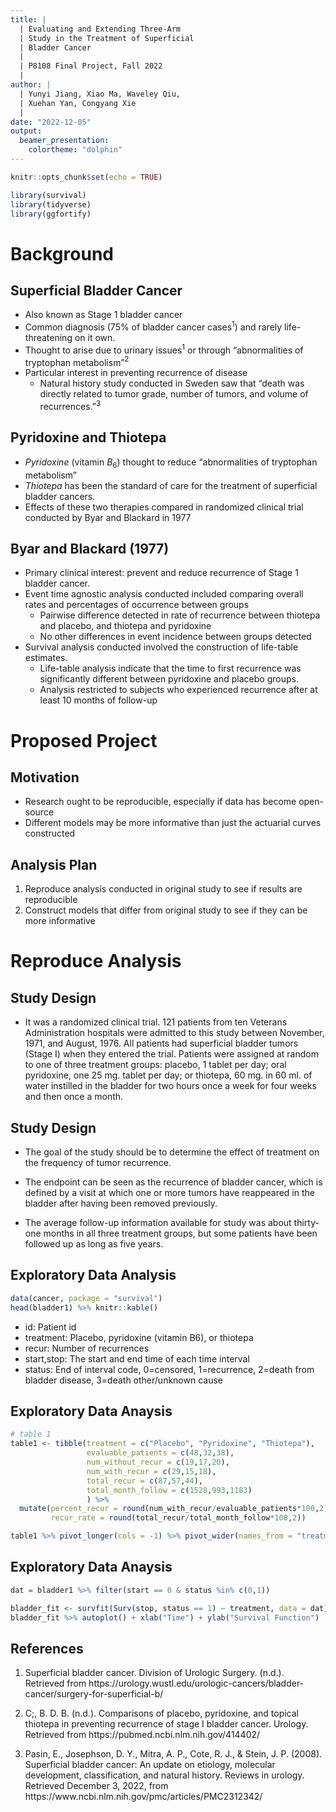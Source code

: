 ```yaml
---
title: |
  | Evaluating and Extending Three-Arm
  | Study in the Treatment of Superficial
  | Bladder Cancer
  |
  | P8108 Final Project, Fall 2022
  | 
author: |
  | Yunyi Jiang, Xiao Ma, Waveley Qiu, 
  | Xuehan Yan, Congyang Xie
  | 
date: "2022-12-05"
output:
  beamer_presentation:
    colortheme: "dolphin"
---
```


```r
knitr::opts_chunk$set(echo = TRUE)
```

```r
library(survival)
library(tidyverse)
library(ggfortify)
```

# Background

## Superficial Bladder Cancer

- Also known as Stage 1 bladder cancer
- Common diagnosis (75% of bladder cancer cases$^1$) and rarely life-threatening on it own.
- Thought to arise due to urinary issues$^1$ or through "abnormalities of tryptophan metabolism"$^2$
- Particular interest in preventing recurrence of disease
  - Natural history study conducted in Sweden saw that "death was directly related to tumor grade, number of tumors, and volume of recurrences."$^3$

## Pyridoxine and Thiotepa
- _Pyridoxine_ (vitamin $B_6$) thought to reduce "abnormalities of tryptophan metabolism"
- _Thiotepa_ has been the standard of care for the treatment of superficial bladder cancers.
- Effects of these two therapies compared in randomized clinical trial conducted by Byar and Blackard in 1977

## Byar and Blackard (1977)
- Primary clinical interest: prevent and reduce recurrence of Stage 1 bladder cancer.
- Event time agnostic analysis conducted included comparing overall rates and percentages of occurrence between groups
  - Pairwise difference detected in rate of recurrence between thiotepa and placebo, and thiotepa and pyridoxine 
  - No other differences in event incidence between groups detected
- Survival analysis conducted involved the construction of life-table estimates.
  - Life-table analysis indicate that the time to first recurrence was significantly different between pyridoxine and placebo groups.
  - Analysis restricted to subjects who experienced recurrence after at least 10 months of follow-up

# Proposed Project

## Motivation
- Research ought to be reproducible, especially if data has become open-source
- Different models may be more informative than just the actuarial curves constructed

## Analysis Plan
1. Reproduce analysis conducted in original study to see if results are reproducible
2. Construct models that differ from original study to see if they can be more informative

# Reproduce Analysis

## Study Design

- It was a randomized clinical trial. 121 patients from ten Veterans Administration hospitals were admitted to this study between November, 1971, and August, 1976. All patients had superficial bladder tumors (Stage I) when they entered the trial. Patients were assigned at random to one of three treatment groups: placebo, 1 tablet per day; oral pyridoxine, one 25 mg. tablet per day; or thiotepa, 60 mg. in 60 ml. of water instilled in the bladder for two hours once a week for four weeks and then once a month.

## Study Design

- The goal of the study should be to determine the effect of treatment on the frequency of tumor recurrence.

- The endpoint can be seen as the recurrence of bladder cancer, which is defined by a visit at which one or more tumors have reappeared in the bladder after having been removed previously.

- The average follow-up information available for study was about thirty-one months in all three treatment groups, but some patients have been followed up as long as five years. 

## Exploratory Data Analysis

```r
data(cancer, package = "survival")
head(bladder1) %>% knitr::kable()
```
* id:	Patient id
* treatment:	Placebo, pyridoxine (vitamin B6), or thiotepa
* recur:	Number of recurrences
* start,stop:	The start and end time of each time interval
* status:	End of interval code, 0=censored, 1=recurrence, 2=death from bladder disease, 3=death other/unknown cause

## Exploratory Data Anaysis

```r
# table 1
table1 <- tibble(treatment = c("Placebo", "Pyridoxine", "Thiotepa"),
                 evaluable_patients = c(48,32,38),
                 num_without_recur = c(19,17,20),
                 num_with_recur = c(29,15,18),
                 total_recur = c(87,57,44),
                 total_month_follow = c(1528,993,1183)
                 ) %>% 
  mutate(percent_recur = round(num_with_recur/evaluable_patients*100,2),
         recur_rate = round(total_recur/total_month_follow*100,2))

table1 %>% pivot_longer(cols = -1) %>% pivot_wider(names_from = "treatment", values_from = "value") %>% knitr::kable()
```

## Exploratory Data Anaysis

```r
dat = bladder1 %>% filter(start == 0 & status %in% c(0,1))

bladder_fit <- survfit(Surv(stop, status == 1) ~ treatment, data = dat)
bladder_fit %>% autoplot() + xlab("Time") + ylab("Survival Function")
```


## References

1. Superficial bladder cancer. Division of Urologic Surgery. (n.d.). Retrieved from https://urology.wustl.edu/urologic-cancers/bladder-cancer/surgery-for-superficial-b/

2. C;, B. D. B. (n.d.). Comparisons of placebo, pyridoxine, and topical thiotepa in preventing recurrence of stage I bladder cancer. Urology. Retrieved from https://pubmed.ncbi.nlm.nih.gov/414402/ 

3. Pasin, E., Josephson, D. Y., Mitra, A. P., Cote, R. J., &amp; Stein, J. P. (2008). Superficial bladder cancer: An update on etiology, molecular development, classification, and natural history. Reviews in urology. Retrieved December 3, 2022, from https://www.ncbi.nlm.nih.gov/pmc/articles/PMC2312342/ 







